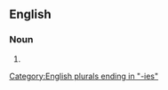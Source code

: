 ==English==

===Noun===
{{head|en|noun form}}

# {{plural of|en|adequacy}}

[[Category:English plurals ending in "-ies"]]